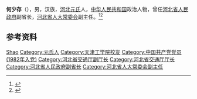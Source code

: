 '''何少存'''（{{bd|1942年|4月|}}），男，汉族，[[河北|河北]][[元氏|元氏]]人，[[中华人民共和国|中华人民共和国]]政治人物，曾任[[河北省人民政府|河北省人民政府]]副省长，[[河北省人大常委会|河北省人大常委会]]副主任。<ref>{{Cite book|title=中华人民共和国职官志|author=何虎生, 李耀东, 向常福主编|publisher=中国社会出版社|year=2003|isbn=9787800883934|location=北京|pages=}}</ref><ref>{{Cite web|title=何少存|url=http://www.china.com.cn/zhuanti2005/txt/2003-02/26/content_5283351.htm|accessdate=2020-08-11|work=中国网}}</ref>

== 参考资料 ==
{{reflist}}

{{中国人物小作品}}

{{Authority control}}
{{DEFAULTSORT:He何}}
[[Category:何姓|Shao]]
[[Category:元氏人|Category:元氏人]]
[[Category:天津工学院校友|Category:天津工学院校友]]
[[Category:中国共产党党员_(1982年入党)|Category:中国共产党党员 (1982年入党)]]
[[Category:河北省交通厅副厅长|Category:河北省交通厅副厅长]]
[[Category:河北省交通厅厅长|Category:河北省交通厅厅长]]
[[Category:河北省人民政府副省长|Category:河北省人民政府副省长]]
[[Category:河北省人大常委会副主任|Category:河北省人大常委会副主任]]